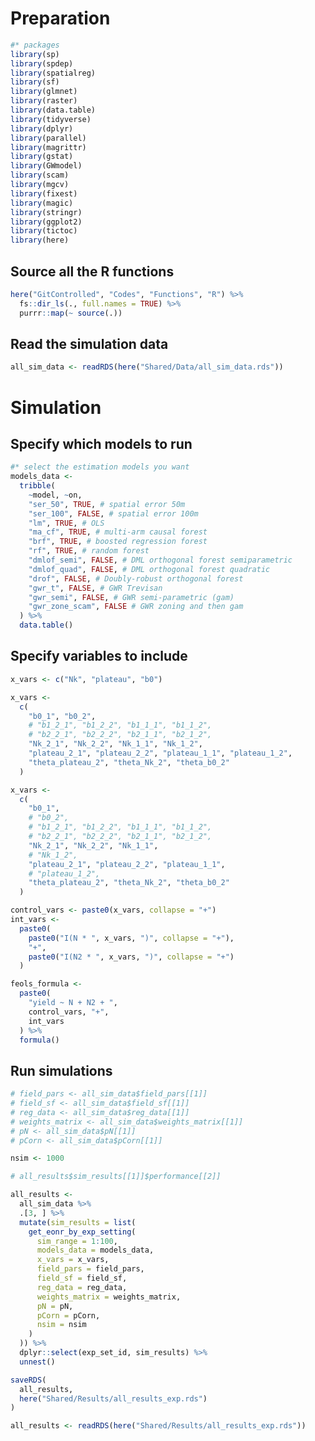 # Preparation

```{r }
#* packages
library(sp)
library(spdep)
library(spatialreg)
library(sf)
library(glmnet)
library(raster)
library(data.table)
library(tidyverse)
library(dplyr)
library(parallel)
library(magrittr)
library(gstat)
library(GWmodel)
library(scam)
library(mgcv)
library(fixest)
library(magic)
library(stringr)
library(ggplot2)
library(tictoc)
library(here)
```

## Source all the R functions
```{r }
here("GitControlled", "Codes", "Functions", "R") %>%
  fs::dir_ls(., full.names = TRUE) %>%
  purrr::map(~ source(.))
```

## Read the simulation data

```{r }
all_sim_data <- readRDS(here("Shared/Data/all_sim_data.rds"))
```

# Simulation

## Specify which models to run

```{r }
#* select the estimation models you want
models_data <-
  tribble(
    ~model, ~on,
    "ser_50", TRUE, # spatial error 50m
    "ser_100", FALSE, # spatial error 100m
    "lm", TRUE, # OLS
    "ma_cf", TRUE, # multi-arm causal forest
    "brf", TRUE, # boosted regression forest
    "rf", TRUE, # random forest
    "dmlof_semi", FALSE, # DML orthogonal forest semiparametric
    "dmlof_quad", FALSE, # DML orthogonal forest quadratic
    "drof", FALSE, # Doubly-robust orthogonal forest
    "gwr_t", FALSE, # GWR Trevisan
    "gwr_semi", FALSE, # GWR semi-parametric (gam)
    "gwr_zone_scam", FALSE # GWR zoning and then gam
  ) %>%
  data.table()
```

## Specify variables to include

```{r }
x_vars <- c("Nk", "plateau", "b0")

x_vars <-
  c(
    "b0_1", "b0_2",
    # "b1_2_1", "b1_2_2", "b1_1_1", "b1_1_2",
    # "b2_2_1", "b2_2_2", "b2_1_1", "b2_1_2",
    "Nk_2_1", "Nk_2_2", "Nk_1_1", "Nk_1_2",
    "plateau_2_1", "plateau_2_2", "plateau_1_1", "plateau_1_2",
    "theta_plateau_2", "theta_Nk_2", "theta_b0_2"
  )

x_vars <-
  c(
    "b0_1",
    # "b0_2",
    # "b1_2_1", "b1_2_2", "b1_1_1", "b1_1_2",
    # "b2_2_1", "b2_2_2", "b2_1_1", "b2_1_2",
    "Nk_2_1", "Nk_2_2", "Nk_1_1",
    # "Nk_1_2",
    "plateau_2_1", "plateau_2_2", "plateau_1_1",
    # "plateau_1_2",
    "theta_plateau_2", "theta_Nk_2", "theta_b0_2"
  )

control_vars <- paste0(x_vars, collapse = "+")
int_vars <-
  paste0(
    paste0("I(N * ", x_vars, ")", collapse = "+"),
    "+",
    paste0("I(N2 * ", x_vars, ")", collapse = "+")
  )

feols_formula <-
  paste0(
    "yield ~ N + N2 + ",
    control_vars, "+",
    int_vars
  ) %>%
  formula()
```

## Run simulations

```{r }
# field_pars <- all_sim_data$field_pars[[1]]
# field_sf <- all_sim_data$field_sf[[1]]
# reg_data <- all_sim_data$reg_data[[1]]
# weights_matrix <- all_sim_data$weights_matrix[[1]]
# pN <- all_sim_data$pN[[1]]
# pCorn <- all_sim_data$pCorn[[1]]

nsim <- 1000

# all_results$sim_results[[1]]$performance[[2]]

all_results <-
  all_sim_data %>%
  .[3, ] %>%
  mutate(sim_results = list(
    get_eonr_by_exp_setting(
      sim_range = 1:100,
      models_data = models_data,
      x_vars = x_vars,
      field_pars = field_pars,
      field_sf = field_sf,
      reg_data = reg_data,
      weights_matrix = weights_matrix,
      pN = pN,
      pCorn = pCorn,
      nsim = nsim
    )
  )) %>%
  dplyr::select(exp_set_id, sim_results) %>%
  unnest()

saveRDS(
  all_results,
  here("Shared/Results/all_results_exp.rds")
)

all_results <- readRDS(here("Shared/Results/all_results_exp.rds"))
```

